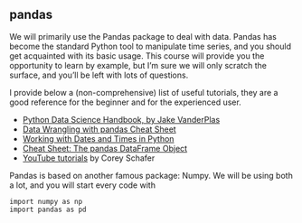 ## pandas

We will primarily use the Pandas package to deal with data.
Pandas has become the standard Python tool to manipulate time series, and you should get acquainted with its basic usage. This course will provide you the opportunity to learn by example, but I'm sure we will only scratch the surface, and you'll be left with lots of questions.

I provide below a (non-comprehensive) list of useful tutorials, they are a good reference for the beginner and for the experienced user.

* [Python Data Science Handbook, by Jake VanderPlas](https://jakevdp.github.io/PythonDataScienceHandbook/index.html)
* [Data Wrangling with pandas Cheat Sheet](https://pandas.pydata.org/Pandas_Cheat_Sheet.pdf)
* [Working with Dates and Times in Python](https://images.datacamp.com/image/upload/v1666944896/Marketing/Blog/Working_with_Dates_and_Times_Cheat_Sheet.pdf)
* [Cheat Sheet: The pandas DataFrame Object](https://www.webpages.uidaho.edu/~stevel/cheatsheets/Pandas%20DataFrame%20Notes_12pages.pdf)
* [YouTube tutorials](https://www.youtube.com/watch?v=ZyhVh-qRZPA&list=PL-osiE80TeTsWmV9i9c58mdDCSskIFdDS&pp=iAQB) by Corey Schafer

Pandas is based on another famous package: Numpy. We will be using both a lot, and you will start every code with

```.python
import numpy as np
import pandas as pd
```